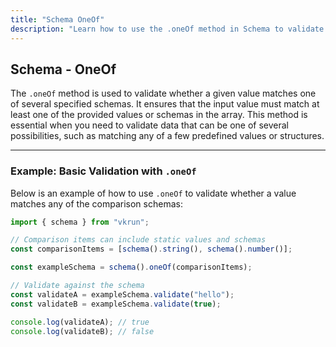 ```yaml
---
title: "Schema OneOf"
description: "Learn how to use the .oneOf method in Schema to validate if a value matches one of several specified  schemas."
---
```


## Schema - OneOf

The `.oneOf` method is used to validate whether a given value matches one of several specified schemas. It ensures that the input value must match at least one of the provided values or schemas in the array. This method is essential when you need to validate data that can be one of several possibilities, such as matching any of a few predefined values or structures.

---

### Example: Basic Validation with `.oneOf`

Below is an example of how to use `.oneOf` to validate whether a value matches any of the comparison schemas:

```ts
import { schema } from "vkrun";

// Comparison items can include static values and schemas
const comparisonItems = [schema().string(), schema().number()];

const exampleSchema = schema().oneOf(comparisonItems);

// Validate against the schema
const validateA = exampleSchema.validate("hello");
const validateB = exampleSchema.validate(true);

console.log(validateA); // true
console.log(validateB); // false
```
